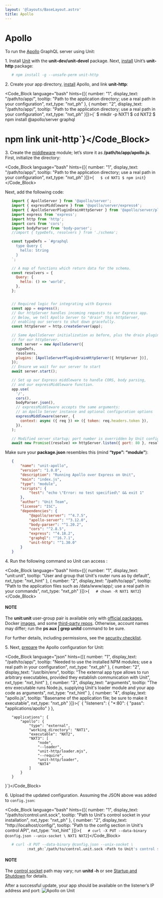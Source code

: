 ```yaml
---
layout: '@layouts/BaseLayout.astro'
title: Apollo
---
```

# Apollo

To run the [Apollo](https://www.apollographql.com) GraphQL server using Unit:

1\. Install [Unit](../installation.md#installation-precomp-pkgs) with the **unit-dev/unit-devel** package.  Next, [install](../installation.md#installation-nodejs-package) Unit’s **unit-http** package:

```bash
   # npm install -g --unsafe-perm unit-http
```

2\. Create your app directory, [install](https://expressjs.com/en/starter/installing.html) Apollo, and link **unit-http**:

<Code_Block language="bash" hints={[{ number: "1", display_text: "/path/to/app/", tooltip: "Path to the application directory; use a real path in your configuration", nxt_type: "nxt_ph" }, { number: "2", display_text: "/path/to/app/", tooltip: "Path to the application directory; use a real path in your configuration", nxt_type: "nxt_ph" }]}>{`   $ mkdir -p NXT1
   $ cd NXT2
   $ npm install @apollo/server graphql
   # npm link unit-http`}</Code_Block>

3\. Create the [middleware](https://www.apollographql.com/docs/apollo-server/api/express-middleware/) module; let’s store it as **/path/to/app/apollo.js**. First, initialize the directory:

<Code_Block language="bash" hints={[{ number: "1", display_text: "/path/to/app/", tooltip: "Path to the application directory; use a real path in your configuration", nxt_type: "nxt_ph" }]}>{`   $ cd NXT1
   $ npm init`}</Code_Block>

Next, add the following code:

```javascript
   import { ApolloServer } from '@apollo/server';
   import { expressMiddleware } from '@apollo/server/express4';
   import { ApolloServerPluginDrainHttpServer } from '@apollo/server/plugin/drainHttpServer';
   import express from 'express';
   import http from 'http';
   import cors from 'cors';
   import bodyParser from 'body-parser';
   //import { typeDefs, resolvers } from './schema';

   const typeDefs = `#graphql
     type Query {
       hello: String
     }
   `;

   // A map of functions which return data for the schema.
   const resolvers = {
     Query: {
       hello: () => 'world',
     },
   };


   // Required logic for integrating with Express
   const app = express();
   // Our httpServer handles incoming requests to our Express app.
   // Below, we tell Apollo Server to "drain" this httpServer,
   // enabling our servers to shut down gracefully.
   const httpServer = http.createServer(app);

   // Same ApolloServer initialization as before, plus the drain plugin
   // for our httpServer.
   const server = new ApolloServer({
     typeDefs,
     resolvers,
     plugins: [ApolloServerPluginDrainHttpServer({ httpServer })],
   });
   // Ensure we wait for our server to start
   await server.start();

   // Set up our Express middleware to handle CORS, body parsing,
   // and our expressMiddleware function.
   app.use(
     '/',
     cors(),
     bodyParser.json(),
     // expressMiddleware accepts the same arguments:
     // an Apollo Server instance and optional configuration options
     expressMiddleware(server, {
       context: async ({ req }) => ({ token: req.headers.token }),
     }),
   );

   // Modified server startup; port number is overridden by Unit config
   await new Promise((resolve) => httpServer.listen({ port: 80 }, resolve));
```

Make sure your **package.json** resembles this (mind **“type”: “module”**):

```json
   {
       "name": "unit-apollo",
       "version": "1.0.0",
       "description": "Running Apollo over Express on Unit",
       "main": "index.js",
       "type": "module",
       "scripts": {
           "test": "echo \"Error: no test specified\" && exit 1"
       },
       "author": "Unit Team",
       "license": "ISC",
       "dependencies": {
           "@apollo/server": "^4.7.5",
           "apollo-server": "^3.12.0",
           "body-parser": "^1.20.2",
           "cors": "^2.8.5",
           "express": "^4.18.2",
           "graphql": "^16.7.1",
           "unit-http": "^1.30.0"
       }
   }
```

4\. Run the following command so Unit can access :

<Code_Block language="bash" hints={[{ number: "1", display_text: "unit:unit", tooltip: "User and group that Unit's router runs as by default", nxt_type: "nxt_hint" }, { number: "2", display_text: "/path/to/app/", tooltip: "Path to the application files such as /data/www/app/; use a real path in your commands", nxt_type: "nxt_ph" }]}>{`   # chown -R NXT1 NXT2`}</Code_Block>

#### NOTE

The **unit:unit** user-group pair is available only with [official packages](../installation.md#installation-precomp-pkgs), Docker [images](../installation.md#installation-docker), and some [third-party repos](../installation.md#installation-community-repos).  Otherwise, account names may differ; run the **ps aux \| grep unitd** command to be sure.

For further details, including permissions, see the [security checklist](security.md#security-apps).

5\. Next, [prepare](../configuration.md#configuration-nodejs) the Apollo configuration for Unit:

<Code_Block language="json" hints={[{ number: "1", display_text: "/path/to/app/", tooltip: "Needed to use the installed NPM modules; use a real path in your configuration", nxt_type: "nxt_ph" }, { number: "2", display_text: "/usr/bin/env", tooltip: "The external app type allows to run arbitrary executables, provided they establish communication with Unit", nxt_type: "nxt_hint" }, { number: "3", display_text: "arguments", tooltip: "The env executable runs Node.js, supplying Unit's loader module and your app code as arguments", nxt_type: "nxt_hint" }, { number: "4", display_text: "apollo.js", tooltip: "Basename of the application file; be sure to make it executable", nxt_type: "nxt_ph" }]}>{`   {
       "listeners": {
           "*:80": {
               "pass": "applications/apollo"
           }
       },

       "applications": {
           "apollo": {
               "type": "external",
               "working_directory": "NXT1",
               "executable": "NXT2",
               "NXT3": [
                   "node",
                   "--loader",
                   "unit-http/loader.mjs",
                   "--require",
                   "unit-http/loader",
                   "NXT4"
               ]
           }
       }
   }`}</Code_Block>

6\. Upload the updated configuration.  Assuming the JSON above was added to `config.json`:

<Code_Block language="bash" hints={[{ number: "1", display_text: "/path/to/control.unit.sock", tooltip: "Path to Unit's control socket in your installation", nxt_type: "nxt_ph" }, { number: "2", display_text: "http://localhost/config/", tooltip: "Path to the config section in Unit's control API", nxt_type: "nxt_hint" }]}>{`   # curl -X PUT --data-binary @config.json --unix-socket \
          NXT1 NXT2`}</Code_Block>

```bash
   # curl -X PUT --data-binary @config.json --unix-socket \
          :nxt_ph:`/path/to/control.unit.sock <Path to Unit's control socket in your installation>` :nxt_hint:`http://localhost/config/ <Path to the config section in Unit's control API>`
```

#### NOTE

The [control socket](../controlapi.md#configuration-socket) path may vary; run **unitd -h** or see [Startup and Shutdown](source.md#source-startup) for details.

After a successful update, your app should be available on the listener’s IP address and port: ![Apollo on Unit](/apollo.png)